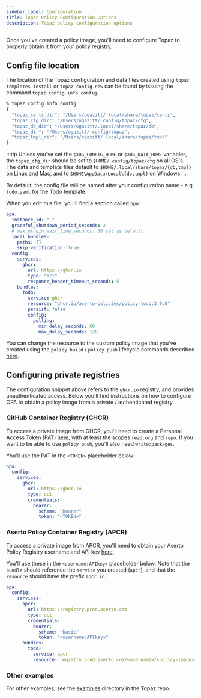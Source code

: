 ```yaml
---
sidebar_label: Configuration
title: Topaz Policy Configuration Options
description: Topaz policy configuration options
---
```


Once you've created a policy image, you'll need to configure Topaz to properly obtain it from your policy registry.

## Config file location

The location of the Topaz configuration and data files created using `topaz templates install` or `topaz config new` can be found by issuing the command `topaz config info config`.

```sh
% topaz config info config
{
  "topaz_certs_dir": "/Users/ogazitt/.local/share/topaz/certs",
  "topaz_cfg_dir": "/Users/ogazitt/.config/topaz/cfg",
  "topaz_db_dir": "/Users/ogazitt/.local/share/topaz/db",
  "topaz_dir": "/Users/ogazitt/.config/topaz",
  "topaz_tmpl_dir": "/Users/ogazitt/.local/share/topaz/tmpl"
}
```

:::tip
Unless you've set the `$XDG_CONFIG_HOME` or `$XDG_DATA_HOME` variables, the `topaz_cfg_dir` should be set to `$HOME/.config/topaz/cfg` on all OS's. The data and template files default to `$HOME/.local/share/topaz/{db,tmpl}` on Linux and Mac, and to `$HOME\AppData\Local\{db,tmpl}` on Windows.
:::

By default, the config file will be named after your configuration name - e.g. `todo.yaml` for the Todo template.

When you edit this file, you'll find a section called `opa`:

```yaml
opa:
  instance_id: "-"
  graceful_shutdown_period_seconds: 2
  # max_plugin_wait_time_seconds: 30 set as default
  local_bundles:
    paths: []
    skip_verification: true
  config:
    services:
      ghcr:
        url: https://ghcr.io
        type: "oci"
        response_header_timeout_seconds: 5
    bundles:
      todo:
        service: ghcr
        resource: "ghcr.io/aserto-policies/policy-todo:3.0.0"
        persist: false
        config:
          polling:
            min_delay_seconds: 60
            max_delay_seconds: 120
```

You can change the resource to the custom policy image that you've created using the `policy build` / `policy push` lifecycle commands described [here](./lifecycle.mdx).

## Configuring private registries

The configuration snippet above refers to the `ghcr.io` registry, and provides unauthenticated access. Below you'll find instructions on how to configure OPA to obtain a policy image from a private / authenticated registry.

### GitHub Container Registry (GHCR)

To access a private image from GHCR, you'll need to create a Personal Access Token (PAT) [here](https://github.com/settings/tokens), with at least the scopes `read:org` and `repo`. If you want to be able to use `policy push`, you'll also need `write:packages`.

You'll use the PAT in the `<TOKEN>` placeholder below:

```yaml
opa:
  config:
    services:
      ghcr:
        url: https://ghcr.io
        type: oci
        credentials:
          bearer:
            scheme: "Bearer"
            token: "<TOKEN>"
```

### Aserto Policy Container Registry (APCR)

To access a private image from APCR, you'll need to obtain your Aserto Policy Registry username and API key [here](https://docs.aserto.com/docs/overview/policy-lifecycle#policy-cli).

You'll use these in the `<username:APIkey>` placeholder below. Note that the `bundle` should reference the `service` you created (`apcr`), and that the `resource` should have the prefix `apcr.io`.

```yaml
opa:
  config:
    services:
      apcr:
        url: https://registry.prod.aserto.com
        type: oci
        credentials:
          bearer:
            scheme: "basic"
            token: "<username:APIkey>"
      bundles:
        todo:
          service: apcr
          resource: registry.prod.aserto.com/<username>/<policy-image>:<policy-tag>
```

### Other examples

For other examples, see the [examples](https://github.com/aserto-dev/topaz/tree/main/docs/examples) directory in the Topaz repo.
